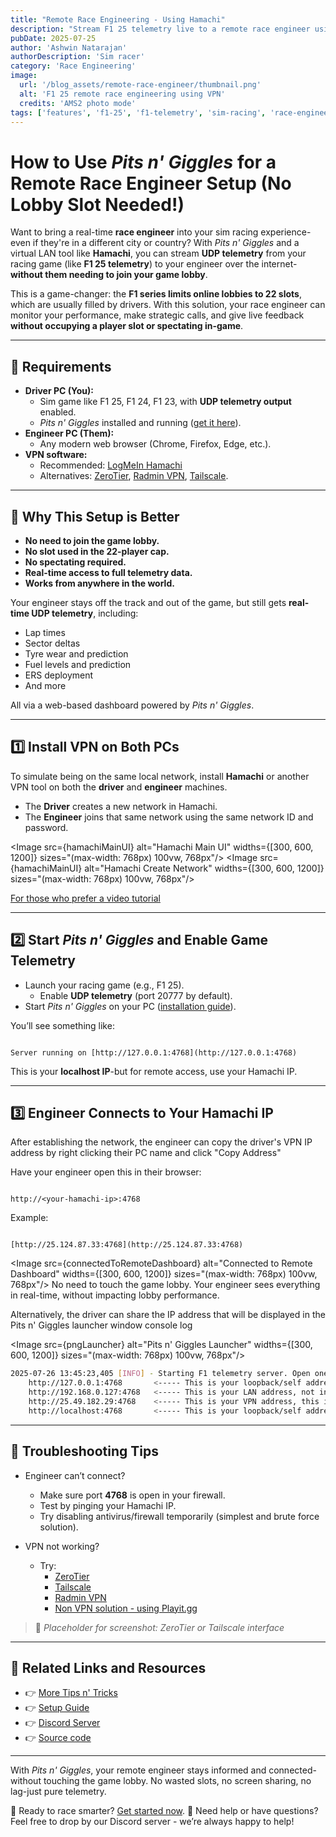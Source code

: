 ```yaml
---
title: "Remote Race Engineering - Using Hamachi"
description: "Stream F1 25 telemetry live to a remote race engineer using Pits n' Giggles and Hamachi - no port forwarding required, works even with full 22-player lobbies."
pubDate: 2025-07-25
author: 'Ashwin Natarajan'
authorDescription: 'Sim racer'
category: 'Race Engineering'
image:
  url: '/blog_assets/remote-race-engineer/thumbnail.png'
  alt: 'F1 25 remote race engineering using VPN'
  credits: 'AMS2 photo mode'
tags: ['features', 'f1-25', 'f1-telemetry', 'sim-racing', 'race-engineer', 'remote-strategy', 'vpn', 'telemetry-dashboard', 'lobby-limit-bypass']
---
```



# How to Use *Pits n' Giggles* for a Remote Race Engineer Setup (No Lobby Slot Needed!)

Want to bring a real-time **race engineer** into your sim racing experience-even if they're in a different city or country? With *Pits n' Giggles* and a virtual LAN tool like **Hamachi**, you can stream **UDP telemetry** from your racing game (like **F1 25 telemetry**) to your engineer over the internet-**without them needing to join your game lobby**.

This is a game-changer: the **F1 series limits online lobbies to 22 slots**, which are usually filled by drivers. With this solution, your race engineer can monitor your performance, make strategic calls, and give live feedback **without occupying a player slot or spectating in-game**.

---

## 🧰 Requirements

- **Driver PC (You):**
  - Sim game like F1 25, F1 24, F1 23, with **UDP telemetry output** enabled.
  - *Pits n' Giggles* installed and running ([get it here](/releases)).
- **Engineer PC (Them):**
  - Any modern web browser (Chrome, Firefox, Edge, etc.).
- **VPN software:**
  - Recommended: [LogMeIn Hamachi](https://www.vpn.net/)
  - Alternatives: [ZeroTier](https://www.zerotier.com/), [Radmin VPN](https://www.radmin-vpn.com/), [Tailscale](https://tailscale.com/).

---

## 🎯 Why This Setup is Better

- **No need to join the game lobby.**
- **No slot used in the 22-player cap.**
- **No spectating required.**
- **Real-time access to full telemetry data.**
- **Works from anywhere in the world.**

Your engineer stays off the track and out of the game, but still gets **real-time UDP telemetry**, including:

- Lap times
- Sector deltas
- Tyre wear and prediction
- Fuel levels and prediction
- ERS deployment
- And more

All via a web-based dashboard powered by *Pits n' Giggles*.

---

## 1️⃣ Install VPN on Both PCs

To simulate being on the same local network, install **Hamachi** or another VPN tool on both the **driver** and **engineer** machines.

- The **Driver** creates a new network in Hamachi.
- The **Engineer** joins that same network using the same network ID and password.

<Image
  src={hamachiMainUI}
  alt="Hamachi Main UI"
  widths={[300, 600, 1200]}
  sizes="(max-width: 768px) 100vw, 768px"/>
<Image
  src={hamachiMainUI}
  alt="Hamachi Create Network"
  widths={[300, 600, 1200]}
  sizes="(max-width: 768px) 100vw, 768px"/>

[For those who prefer a video tutorial](https://www.youtube.com/watch?v=bWbo0gcFqA8)

---

## 2️⃣ Start *Pits n' Giggles* and Enable Game Telemetry

- Launch your racing game (e.g., F1 25).
  - Enable **UDP telemetry** (port 20777 by default).
- Start *Pits n' Giggles* on your PC ([installation guide](/setting-up-udp-telemetry-f1)).

You’ll see something like:

```

Server running on [http://127.0.0.1:4768](http://127.0.0.1:4768)

```

This is your **localhost IP**-but for remote access, use your Hamachi IP.

---

## 3️⃣ Engineer Connects to Your Hamachi IP

After establishing the network, the engineer can copy the driver's VPN IP address by right clicking their PC name and click "Copy Address"

Have your engineer open this in their browser:

```

http://<your-hamachi-ip>:4768

```

Example:

```

[http://25.124.87.33:4768](http://25.124.87.33:4768)

```

<Image
  src={connectedToRemoteDashboard}
  alt="Connected to Remote Dashboard"
  widths={[300, 600, 1200]}
  sizes="(max-width: 768px) 100vw, 768px"/>
No need to touch the game lobby. Your engineer sees everything in real-time, without impacting lobby performance.

Alternatively, the driver can share the IP address that will be displayed in the Pits n' Giggles launcher window console log

<Image
  src={pngLauncher}
  alt="Pits n' Giggles Launcher"
  widths={[300, 600, 1200]}
  sizes="(max-width: 768px) 100vw, 768px"/>

```bash
2025-07-26 13:45:23,405 [INFO] - Starting F1 telemetry server. Open one of the below addresses in your browser
    http://127.0.0.1:4768       <----- This is your loopback/self address, not interested
    http://192.168.0.127:4768   <----- This is your LAN address, not interested
    http://25.49.182.29:4768    <----- This is your VPN address, this is what we want
    http://localhost:4768       <----- This is your loopback/self address, not interested
```


---

## 🧪 Troubleshooting Tips

- Engineer can’t connect?
  - Make sure port **4768** is open in your firewall.
  - Test by pinging your Hamachi IP.
  - Try disabling antivirus/firewall temporarily (simplest and brute force solution).

- VPN not working?
  - Try:
    - [ZeroTier](https://www.zerotier.com/)
    - [Tailscale](https://tailscale.com/)
    - [Radmin VPN](https://www.radmin-vpn.com/)
    - [Non VPN solution - using Playit.gg](/blog/remote-race-engineering-playitgg)

> 📸 _Placeholder for screenshot: ZeroTier or Tailscale interface_

---

## 🔁 Related Links and Resources

- 👉 [More Tips n' Tricks](/blog)
- 👉 [Setup Guide](/blog/setting-up-udp-telemetry-f1)
- 👉 [Discord Server](https://discord.gg/RK5Z76h6dX)
- 👉 [Source code](https://github.com/ashwin-nat/pits-n-giggles)

---

With *Pits n' Giggles*, your remote engineer stays informed and connected-without touching the game lobby. No wasted slots, no screen sharing, no lag-just pure telemetry.

🏁 Ready to race smarter? [Get started now](/releases).
💬 Need help or have questions? Feel free to drop by our Discord server - we’re always happy to help!
